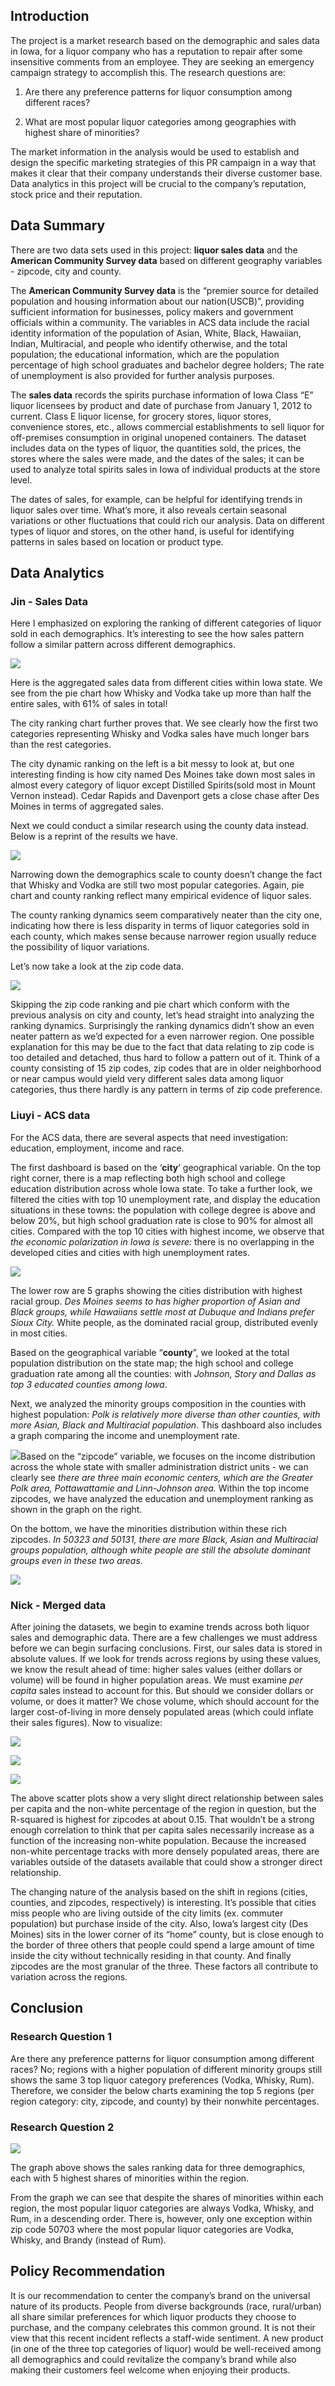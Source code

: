 ## **Introduction**

The project is a market research based on the demographic and sales data in Iowa, for a liquor company who has a reputation to repair after some insensitive comments from an employee. They are seeking an emergency campaign strategy to accomplish this. The research questions are:

1.  Are there any preference patterns for liquor consumption among different races?

2.  What are most popular liquor categories among geographies with highest share of minorities?

The market information in the analysis would be used to establish and design the specific marketing strategies of this PR campaign in a way that makes it clear that their company understands their diverse customer base. Data analytics in this project will be crucial to the company's reputation, stock price and their reputation.

## Data Summary

There are two data sets used in this project: **liquor sales data** and the **American Community Survey data** based on different geography variables - zipcode, city and county.

The **American Community Survey data** is the "premier source for detailed population and housing information about our nation(USCB)", providing sufficient information for businesses, policy makers and government officials within a community. The variables in ACS data include the racial identity information of the population of Asian, White, Black, Hawaiian, Indian, Multiracial, and people who identify otherwise, and the total population; the educational information, which are the population percentage of high school graduates and bachelor degree holders; The rate of unemployment is also provided for further analysis purposes.

The **sales data** records the spirits purchase information of Iowa Class "E" liquor licensees by product and date of purchase from January 1, 2012 to current. Class E liquor license, for grocery stores, liquor stores, convenience stores, etc., allows commercial establishments to sell liquor for off-premises consumption in original unopened containers. The dataset includes data on the types of liquor, the quantities sold, the prices, the stores where the sales were made, and the dates of the sales; it can be used to analyze total spirits sales in Iowa of individual products at the store level.

The dates of sales, for example, can be helpful for identifying trends in liquor sales over time. What's more, it also reveals certain seasonal variations or other fluctuations that could rich our analysis. Data on different types of liquor and stores, on the other hand, is useful for identifying patterns in sales based on location or product type.

## Data Analytics

### Jin - Sales Data

Here I emphasized on exploring the ranking of different categories of liquor sold in each demographics. It's interesting to see the how sales pattern follow a similar pattern across different demographics.

![](images/image-985142942.png)

Here is the aggregated sales data from different cities within Iowa state. We see from the pie chart how Whisky and Vodka take up more than half the entire sales, with 61% of sales in total!

The city ranking chart further proves that. We see clearly how the first two categories representing Whisky and Vodka sales have much longer bars than the rest categories.

The city dynamic ranking on the left is a bit messy to look at, but one interesting finding is how city named Des Moines take down most sales in almost every category of liquor except Distilled Spirits(sold most in Mount Vernon instead). Cedar Rapids and Davenport gets a close chase after Des Moines in terms of aggregated sales.

Next we could conduct a similar research using the county data instead. Below is a reprint of the results we have.

![](images/image-1495754117.png)

Narrowing down the demographics scale to county doesn't change the fact that Whisky and Vodka are still two most popular categories. Again, pie chart and county ranking reflect many empirical evidence of liquor sales.

The county ranking dynamics seem comparatively neater than the city one, indicating how there is less disparity in terms of liquor categories sold in each county, which makes sense because narrower region usually reduce the possibility of liquor variations.

Let's now take a look at the zip code data.

![](images/image-809619879.png)

Skipping the zip code ranking and pie chart which conform with the previous analysis on city and county, let's head straight into analyzing the ranking dynamics. Surprisingly the ranking dynamics didn't show an even neater pattern as we'd expected for a even narrower region. One possible explanation for this may be due to the fact that data relating to zip code is too detailed and detached, thus hard to follow a pattern out of it. Think of a county consisting of 15 zip codes, zip codes that are in older neighborhood or near campus would yield very different sales data among liquor categories, thus there hardly is any pattern in terms of zip code preference.

### Liuyi - ACS data

For the ACS data, there are several aspects that need investigation: education, employment, income and race.

The first dashboard is based on the '**city**' geographical variable. On the top right corner, there is a map reflecting both high school and college education distribution across whole Iowa state. To take a further look, we filtered the cities with top 10 unemployment rate, and display the education situations in these towns: the population with college degree is above and below 20%, but high school graduation rate is close to 90% for almost all cities. Compared with the top 10 cities with highest income, we observe that *the economic polarization in Iowa is severe:* there is no overlapping in the developed cities and cities with high unemployment rates.

![](https://github.com/NickWofford/Team-5/raw/main/images/image-232995345.png)

The lower row are 5 graphs showing the cities distribution with highest racial group. *Des Moines seems to has higher proportion of Asian and Black groups, while Hawaiians settle most at Dubuque and Indians prefer Sioux City.* White people, as the dominated racial group, distributed evenly in most cities.

Based on the geographical variable "**county**", we looked at the total population distribution on the state map; the high school and college graduation rate among all the counties: with *Johnson, Story and Dallas as top 3 educated counties among Iowa*.

Next, we analyzed the minority groups composition in the counties with highest population: *Polk is relatively more diverse than other counties, with more Asian, Black and Multiracial population*. This dashboard also includes a graph comparing the income and unemployment rate.

![](https://github.com/NickWofford/Team-5/raw/main/images/image-680542992.png)Based on the "zipcode" variable, we focuses on the income distribution across the whole state with smaller administration district units - we can clearly see *there are three main economic centers, which are the Greater Polk area, Pottawattamie and Linn-Johnson area.* Within the top income zipcodes, we have analyzed the education and unemployment ranking as shown in the graph on the right.

On the bottom, we have the minorities distribution within these rich zipcodes. *In 50323 and 50131, there are more Black, Asian and Multiracial groups population, although white people are still the absolute dominant groups even in these two areas*.

![](https://github.com/NickWofford/Team-5/raw/main/images/image-874853021.png)

### Nick - Merged data

After joining the datasets, we begin to examine trends across both liquor sales and demographic data. There are a few challenges we must address before we can begin surfacing conclusions. First, our sales data is stored in absolute values. If we look for trends across regions by using these values, we know the result ahead of time: higher sales values (either dollars or volume) will be found in higher population areas. We must examine *per capita* sales instead to account for this. But should we consider dollars or volume, or does it matter? We chose volume, which should account for the larger cost-of-living in more densely populated areas (which could inflate their sales figures). Now to visualize:

![](images/image-741868495.png)

![](images/image-1613461494.png)

![](images/image-1554609952.png)

The above scatter plots show a very slight direct relationship between sales per capita and the non-white percentage of the region in question, but the R-squared is highest for zipcodes at about 0.15. That wouldn't be a strong enough correlation to think that per capita sales necessarily increase as a function of the increasing non-white population. Because the increased non-white percentage tracks with more densely populated areas, there are variables outside of the datasets available that could show a stronger direct relationship.

The changing nature of the analysis based on the shift in regions (cities, counties, and zipcodes, respectively) is interesting. It's possible that cities miss people who are living outside of the city limits (ex. commuter population) but purchase inside of the city. Also, Iowa's largest city (Des Moines) sits in the lower corner of its "home" county, but is close enough to the border of three others that people could spend a large amount of time inside the city without technically residing in that county. And finally zipcodes are the most granular of the three. These factors all contribute to variation across the regions.

## Conclusion

### Research Question 1

Are there any preference patterns for liquor consumption among different races? No; regions with a higher population of different minority groups still shows the same 3 top liquor category preferences (Vodka, Whisky, Rum). Therefore, we consider the below charts examining the top 5 regions (per region category: city, zipcode, and county) by their nonwhite percentages.

### Research Question 2

![](https://github.com/NickWofford/Team-5/raw/main/images/image-2023244425.png)

The graph above shows the sales ranking data for three demographics, each with 5 highest shares of minorities within the region.

From the graph we can see that despite the shares of minorities within each region, the most popular liquor categories are always Vodka, Whisky, and Rum, in a descending order. There is, however, only one exception within zip code 50703 where the most popular liquor categories are Vodka, Whisky, and Brandy (instead of Rum).

## Policy Recommendation

It is our recommendation to center the company's brand on the universal nature of its products. People from diverse backgrounds (race, rural/urban) all share similar preferences for which liquor products they choose to purchase, and the company celebrates this common ground. It is not their view that this recent incident reflects a staff-wide sentiment. A new product (in one of the three top categories of liquor) would be well-received among all demographics and could revitalize the company's brand while also making their customers feel welcome when enjoying their products.
